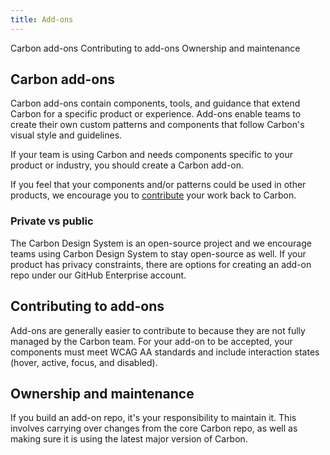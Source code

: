 ```yaml
---
title: Add-ons
---
```



<AnchorLinks>

<AnchorLink>Carbon add-ons</AnchorLink>
<AnchorLink>Contributing to add-ons</AnchorLink>
<AnchorLink>Ownership and maintenance</AnchorLink>

</AnchorLinks>

## Carbon add-ons

Carbon add-ons contain components, tools, and guidance that extend Carbon for a specific product or experience. Add-ons enable teams to create their own custom patterns and components that follow Carbon's visual style and guidelines.

If your team is using Carbon and needs components specific to your product or industry, you should create a Carbon add-on.

If you feel that your components and/or patterns could be used in other products, we encourage you to [contribute](/contributions/overview) your work back to Carbon.

### Private vs public

The Carbon Design System is an open-source project and we encourage teams using Carbon Design System to stay open-source as well. If your product has privacy constraints, there are options for creating an add-on repo under our GitHub Enterprise account.

## Contributing to add-ons

Add-ons are generally easier to contribute to because they are not fully managed by the Carbon team. For your add-on to be accepted, your components must meet WCAG AA standards and include interaction states (hover, active, focus, and disabled).

<!--

| Category      | Metric                                              | Core library                                         | Add-ons                                              |
| ------------- | --------------------------------------------------- | ---------------------------------------------------- | ---------------------------------------------------- |
| Accessibility | WCAG AA                                             | ✅ | ✅ |
|               | Keyboard tabbing                                    | ✅ | ✅ |
|               | Carbon custom focus states                          | ✅ |                                                      |
| Visual + UX   | Carbon themed                                       | ✅ |                                                      |
|               | Universal pattern <br />(fits for 2-3 use cases)    | ✅ |                                                      |
|               | Interaction states (hover, active, focus, disabled) | ✅ | ✅ |

-->

## Ownership and maintenance

If you build an add-on repo, it's your responsibility to maintain it. This involves carrying over changes from the core Carbon repo, as well as making sure it is using the latest major version of Carbon.
